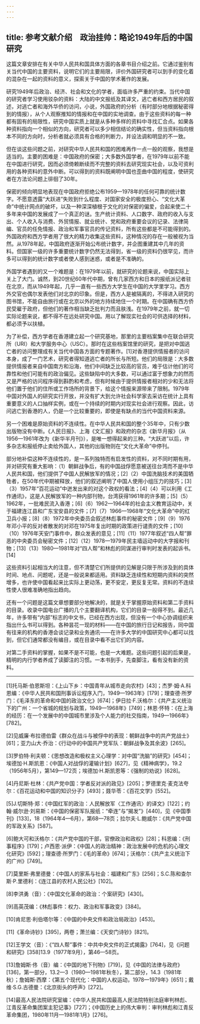 ```yaml
---
---
---
```

title: 参考文献介绍　政治挂帅：略论1949年后的中国研究
---



这篇文章安排在有关中华人民共和国具体方面的各章书目介绍之前。它通过鉴别有关当代中国的主要资料，说明它们的主要局限，评价外国研究者可以到手的变化着的混杂在一起的资料的意义，探索关于中国的学术著作的发展。

研究1949年后政治、经济、社会和文化的学者，面临许多严重的约束。当代中国的研究者学习使用驳杂的资料：大陆的中文报纸及其译文，逃亡者和西方居民的叙述，对逃亡者和海外华侨的访问，小说，外国政府的分析（有时部分地根据秘密得到的情报），从个人观察推知的情报和在中国的实地调查。由于这些资料的每一种都有固有的局限性，研究中国实质上就是从多种多样的资料中寻找汇合点。如果各种资料指向一个相似的方向，研究者可以多少相信结论的确实性，但当资料指向根本不同的方向时，分析者就必须具有合格的判断力，并设法调和明显的不一致。

但在谈这些问题之前，对研究中华人民共和国的困难再作一点一般的观察，我想是适当的。主要的困难是：中国政府的保密；大多数外国学者，在1979年以前不能在中国进行研究，因而必须倚赖断续而不完整的资料去研究现实社会，以及可资利用的各种资料的意外中断。可以得到的资料既阐明中国也歪曲中国的程度，使研究者在方法论问题上徘徊了30年。

保密的倾向明显地表现在中国政府拒绝公布1959—1978年的任何可靠的统计数字。不愿意透露“大跃进”失败到什么程度、对国家安全的极度担心、“文化大革命”中统计网点的破坏，以及一种深深植根于文化的对保密的偏爱，合起来使二十多年来中国的发展成了一个真正的谜。生产统计资料、人口数字、政府的收入与支出、个人收入与消费、外贸情报、就业统计、党和政府重要会议的记录、法律简编、官员的任免情报、政治和军事官员的传记资料，所有这些都是不可能得到的。外国政府和西方学者用了很大的精力收集这些资料，这种情况的存在一般被视为当然。从1978年起，中国政府逐渐开始公布统计数字，并企图重建其中几年的资料。但国家一级的许多重要统计数字仍然无法得到，省一级的资料仍很罕见，而许多可以得到的统计数字或者使人感到迷惑，或者是不准确的。

外国学者遇到的又一个难题是：在1979年以前，就研究的论题来说，中国实际上关上了大门。诚然，到20世纪60年代中期，曾有几家西方和日本的报纸派记者驻在北京，而从1949年起，几乎一直有一些西方大学生在中国的大学里学习。西方外交官也偶尔发表他们对北京的印象。但是，西方人是被隔离的，不得进入研究的图书馆，不能自由旅行或在北京以外的地方持续地住一个时期。在中国确有西方侨民受雇于政府，但他们的著作相当缺乏批判力而且肤浅。在1979年之前，就一切实际论题来说，都不得不在远处研究中国。用以了解现实社会的可供选择的材料，都必须予以扶植。

为了补偿，西方学者在香港建立起一个研究基地，那里的主要档案集中在联合研究所（URI）和大学服务中心（USC）。那时在这些档案馆里的研究，是把对中国逃亡者的访问整理成有关当代中国各方面的专题著作。[1]对香港提供情报者的访问本身，成了一门艺术，研究者得知道逃亡者的所长与所短。他们的局限是：大多数提供情报者来自中国南方和沿海，他们中间缺乏比较高的官员，难于估计他们的可靠性和他们可能有的政治偏见。这些缺陷中的大多数，可以通过富于想象力的然而又是严格的访问程序得到斟酌和考虑，但有时候由于提供情报者相对的少和无法将他们置于他们的住所或工作场所的背景下，给这个情报来源带来了限制。1979年中国对外国人的研究实行开放，并没有扩大到允许社会科学家去采访在统计上具有重要意义的人口抽样实例，或在一个持续的时期内对现实社会进行观察。因此，访问逃亡到香港的人，仍是一个比较重要的，即使是有缺点的当代中国资料来源。

另一个困难是原始资料的不连续性。在中华人民共和国的整个35年中，只有少数出版物没有中断。《人民日报》、上海《文汇报》和政府的杂志《新华月报》（从1956—1961年改为《新华半月刊》），是唯一想得起来的三种。“大跃进”以后，许多杂志和报纸停止卖给外国人，其他的出版物则在“文化大革命”中停刊。

部分地补偿这种不连续性的，是一系列独特而有启发性的资料，对不同时期有用，并对研究有重大影响：（1）朝鲜战争后，有的中国战俘愿意被送往台湾而不是中华人民共和国，他们提供了中国人民解放军的情况；[2]（2）中国洗脑技术的美国牺牲者，在50年代中期被释放，他们的叙述阐明了中国人使用小组压力的技巧；[3]（3）1957年“百花运动”中迸发出来的对这个政权的看法；[4]（4）可以利用《工作通讯》，这是人民解放军的一种内部刊物，台湾获得1961年的许多期；[5]（5）1962年，一批难民流入香港；[6]（6）1962—1964年的社会主义教育运动中，关于福建连江县和广东宝安县的文件；[7]（7）1966—1968年“文化大革命”中的红卫兵小报；[8]（8）1972年中央委员会叙述林彪事件的秘密文件；[9]（9）1976年邓小平的反对者散发的对邓在1975年复出时期的政策进行谴责的文件；[10]（10）1976年天安门事件中，群众发表的意见；[11]（11）1977年叙述“四人帮”罪恶的中央委员会秘密文件；[12]（12）1978—1979年民主墙运动中的大字报和刊物；[13]（13）1980—1981年对“四人帮”和林彪的同谋进行审判时发表的起诉书。[14]

这些资料引起相当大的注意，但不清楚它们所提供的见解是只限于所涉及到的具体时间、地点、问题呢，还是一般说来都适用。资料缺乏连续性和短期内资料的突然增多，也许使中国看起来比实际上更动荡，更不安定，更反复无常。资料的不连续性使人很难准确地指出趋向。

还有一个问题是这篇文章想要部分地解决的，就是关于掌握原始资料和第二手资料的目录。收录中国电台广播的几个主要翻译机构，它们的目录一般得不到。最近几年，许多带有“内部”标志的中文书，已经在西方出现，但没有一个中心协调组织来指出什么书可以得到。各种昙花一现的材料——在中国的旅行日记和报告，同中国有往来的机构的香港会谈记录和业务通讯——在许多大学的中国研究中心都可以找到，但它们通常都没有编目，或在目录中看不出它们的内容。

对第二手资料的掌握，如果不是不可能，也是一大难题。这些问题引起的后果是，精明的内行学者养成了读脚注的习惯。一本书到手，先查脚注，看有没有新的资料。



***



[1]托马斯·伯恩斯坦：《上山下乡：中国青年从城市走向农村》[43]；杰罗·姆·A.科恩编：《中华人民共和国刑事诉讼程序入门，1949—1963年》[179]；理查德·所罗门：《毛泽东的革命和中国的政治文化》[674]；伊日拉·F.沃格尔：《共产主义统治下的广州：一个省城的规划与政策，1949—1968年》[749]；林恩·怀特：《在上海的经历：在一个发展中的中国城市里涉及个人能力的社交指南，1949—1966年》[782]。

[2]见威廉·布拉德伯雷《群众在战斗与被俘中的表现：朝鲜战争中的共产党战士》[61]；亚力山大·乔治：《行动中的中国共产党军队：朝鲜战争及其余波》[265]。

[3]罗伯特·利夫顿：《思想改造和极权主义心理学：对中国“洗脑”的研究》[454]；埃德加·H.斯凯恩：《中国人对战俘的灌输计划》[627]，见《精神病学》，19.2（1956年5月），第149—172页；埃德加·H.斯凯恩等：《强制的劝说》[628]。

[4]丹尼斯·杜林：《共产党中国：学者反对派的政见》[205]；罗德里克·麦克法夸尔：《百花运动和中国的知识分子》[493]；聂华苓：《百花文学》[552]。

[5]J.切斯特·郑：《中国红军的政治：人民解放军〈工作通讯〉的译文》[122]；约翰·威尔逊·刘易斯：《中国的保密军队报纸：“牵连”与“揭发”》[440]，见《中国季刊》[133]，18（1964年4—6月），第68—78页；拉尔夫·L.鲍威尔：《共产党中国的军政关系》[587]。

[6]鲍大可和沃格尔：《共产党中国的干部，官僚政治和政权》[28]；科恩编：《刑事程序》[179]；卢西恩·派伊：《中国人的政治精神：政治发展中的危机的心理文化研究》[592]；理查德·所罗门：《毛的革命》[674]；沃格尔：《共产主义统治下的广州》[749]。

[7]莫里斯·弗里德曼：《中国人的家系与社会：福建和广东》[256]；S.C.陈和查尔斯·P.里德利：《连江县的农村人民公社》[102]。

[8]李洪勇（音）：《中国文化革命的政治：个案研究》[430]。

[9]高英茂编：《林彪事件：权力、政治和军事政变》[384]。

[10]肯尼思·利伯塔尔等：《中国的中央文件和政治局政治》[453]。

[11]《革命诗钞》[395]，两卷；萧兰编：《天安门诗钞》[821]。

[12]王学文（音）：《“四人帮”事件：中共中央文件的正式揭露》[764]，见《问题和研究》[358]13.9（1977年9月），第46—58页。

[13]詹姆斯·佟（音）编：《中国的地下刊物》[719]，见《中国的法律与政府》[136]，第一部分，13.2—3（1980—1981年秋冬），第二部分，14.3（1981年秋）；詹姆斯·西摩：《第五个现代化：中国的人权运动，1978—1979年》[651]；戴维·S.G.古德曼：《北京街头的呼声》[272]。

[14]最高人民法院研究室编：《中华人民共和国最高人民法院特别法庭审判林彪、江青反革命集团案主犯记事》[727]；《中国历史上的伟大审判：审判林彪和江青反革命集团，1980年11月—1981年1月》[276]。